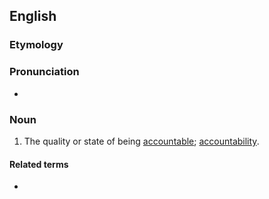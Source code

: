 ==English==

===Etymology===
{{suffix|en|accountable|ness}}

===Pronunciation===
* {{a|US}} {{IPA|en|/ə.ˈkaʊn.tə.bəl.nəs/}}

===Noun===
{{en-noun|-}}

# The quality or state of being [[accountable]]; [[accountability]].

====Related terms====
* {{l|en|account}}